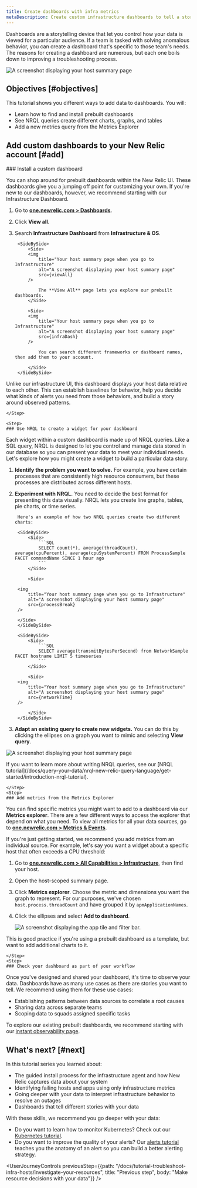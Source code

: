 ```yaml
---
title: Create dashboards with infra metrics 
metaDescription: Create custom infrastructure dashboards to tell a story about your system. 
---
```









Dashboards are a storytelling device that let you control how your data is viewed for a particular audience. If a team is tasked with solving anomalous behavior, you can create a dashboard that's specific to those team's needs. The reasons for creating a dashboard are numerous, but each one boils down to improving a troubleshooting process. 

<img
    title="Your host summary page when you go to Infrastructure"
    alt="A screenshot displaying your host summary page"
    src={customDash}
/> 

## Objectives [#objectives]

This tutorial shows you different ways to add data to dashboards. You will:

* Learn how to find and install prebuilt dashboards
* See NRQL queries create different charts, graphs, and tables
* Add a new metrics query from the Metrics Explorer

## Add custom dashboards to your New Relic account [#add]

<Steps>
    <Step>
    ### Install a custom dashboard 

You can shop around for prebuilt dashboards within the New Relic UI. These dashboards give you a jumping off point for customizing your own. If you're new to our dashboards, however, we recommend starting with our Infrastructure Dashboard.

1. Go to **[one.newrelic.com > Dashboards](https://one.newrelic.com/dashboards)**. 
2. Click **View all**.
3. Search **Infrastructure Dashboard** from **Infrastructure & OS**.

        <SideBySide>
            <Side>
            <img
                title="Your host summary page when you go to Infrastructure"
                alt="A screenshot displaying your host summary page"
                src={viewAll}
            /> 

                The **View All** page lets you explore our prebuilt dashboards. 
            </Side>

            <Side>
            <img
                title="Your host summary page when you go to Infrastructure"
                alt="A screenshot displaying your host summary page"
                src={infraDash}
            /> 

                You can search different frameworks or dashboard names, then add them to your account. 

            </Side>
        </SideBySide>

Unlike our infrastructure UI, this dashboard displays your host data relative to each other. This can establish baselines for behavior, help you decide what kinds of alerts you need from those behaviors, and build a story around observed patterns.

    </Step>

    <Step>
    ### Use NRQL to create a widget for your dashboard 

Each widget within a custom dashboard is made up of NRQL queries. Like a SQL query, NRQL is designed to let you control and manage data stored in our database so you can present your data to meet your individual needs. Let's explore how you might create a widget to build a particular data story.

1. **Identify the problem you want to solve.** For example, you have certain processes that are consistently high resource consumers, but these processes are distributed across different hosts. 
2. **Experiment with NRQL.** You need to decide the best format for presenting this data visually. NRQL lets you create line graphs, tables, pie charts, or time series. 

        Here's an example of how two NRQL queries create two different charts:

        <SideBySide>
            <Side>
                ```SQL
                SELECT count(*), average(threadCount), average(cpuPercent), average(cpuSystemPercent) FROM ProcessSample FACET commandName SINCE 1 hour ago
                ```
            </Side>

            <Side>

        <img
            title="Your host summary page when you go to Infrastructure"
            alt="A screenshot displaying your host summary page"
            src={processBreak}
        />     

        </Side>
        </SideBySide>

        <SideBySide>
            <Side>
                ```SQL
                SELECT average(transmitBytesPerSecond) from NetworkSample FACET hostname LIMIT 5 timeseries
                ```
            </Side>

            <Side>
        <img
            title="Your host summary page when you go to Infrastructure"
            alt="A screenshot displaying your host summary page"
            src={networkTime}
        />    

            </Side>
        </SideBySide>

3. **Adapt an existing query to create new widgets.** You can do this by clicking the ellipses on a graph you want to mimic and selecting **View query**. 

<img
    title="Your host summary page when you go to Infrastructure"
    alt="A screenshot displaying your host summary page"
    src={viewQuery}
/>    

<Callout variant="tip">
If you want to learn more about writing NRQL queries, see our [NRQL tutorial](/docs/query-your-data/nrql-new-relic-query-language/get-started/introduction-nrql-tutorial).
</Callout>

    </Step>
    <Step>
    ### Add metrics from the Metrics Explorer

You can find specific metrics you might want to add to a dashboard via our **Metrics explorer**. There are a few different ways to access the explorer that depend on what you need. To view all metrics for all your data sources, go to **[one.newrelic.com > Metrics & Events](https://one.newrelic.com/data-explorer)**.

If you're just getting started, we recommend you add metrics from an individual source. For example, let's say you want a widget about a specific host that often exceeds a CPU threshold:

1. Go to **[one.newrelic.com > All Capabilities > Infrastructure](https://one.newrelic.com/infra/infrastructure/hosts)**, then find your host.
2. Open the host-scoped summary page.
3. Click **Metrics explorer**. Choose the metric and dimensions you want the graph to represent. For our purposes, we've chosen `host.process.threadCount` and have grouped it by `apmApplicationNames`. 
4. Click the ellipses and select **Add to dashboard**.

    <img
        title="Filter by the failing apps"
        alt="A screenshot displaying the app tile and filter bar."
        src={createDashboard}
    /> 

This is good practice if you're using a prebuilt dashboard as a template, but want to add additional charts to it. 

    </Step>
    <Step>
    ### Check your dashboard as part of your workflow

Once you've designed and shared your dashboard, it's time to observe your data. Dashboards have as many use cases as there are stories you want to tell. We recommend using them for these use cases:

* Establishing patterns between data sources to correlate a root causes 
* Sharing data across separate teams
* Scoping data to squads assigned specific tasks

To explore our existing prebuilt dashboards, we recommend starting with our [instant observability page](https://newrelic.com/instant-observability).  
    </Step>
</Steps>

## What's next? [#next]

In this tutorial series you learned about:

* The guided install process for the infrastructure agent and how New Relic captures data about your system
* Identifying failing hosts and apps using only infrastructure metrics
* Going deeper with your data to interpret infrastructure behavior to resolve an outages
* Dashboards that tell different stories with your data

With these skills, we recommend you go deeper with your data:

* Do you want to learn how to monitor Kubernetes? Check out our [Kubernetes tutorial](docs/tutorial-create-alerts/create-new-relic-alerts).
* Do you want to improve the quality of your alerts? Our [alerts tutorial](docs/tutorial-create-alerts/create-new-relic-alerts) teaches you the anatomy of an alert so you can build a better alerting strategy. 

<UserJourneyControls
    previousStep={{path: "/docs/tutorial-troubleshoot-infra-hosts/investigate-your-resources", title: "Previous step", body: "Make resource decisions with your data"}}
/>